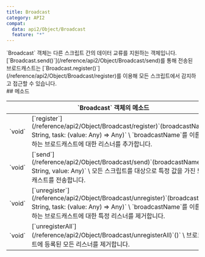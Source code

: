 ```yaml
---
title: Broadcast
category: API2
compat:
  data: api2/Object/Broadcast
  feature: "*"
---
```


<Section>
  `Broadcast` 객체는 다른 스크립트 간의 데이터 교류를 지원하는 객체입니다. [`Broadcast.send()`](/reference/api2/Object/Broadcast/send)를 통해 전송된 브로드캐스트는
  [`Broadcast.register()`](/reference/api2/Object/Broadcast/register)를 이용해 모든 스크립트에서 감지하고 접근할 수 있습니다.
</Section>
<Section>
  ## 메소드

  <Table>
    <Thead>
      <Tr>
        <Th colSpan="2">`Broadcast` 객체의 메소드</Th>
      </Tr>
    </Thead>
    <Tbody>
      <Tr>
        <Td><span>`void`</span></Td>
        <Td>
          [`register`](/reference/api2/Object/Broadcast/register)`(broadcastName: String, task: (value: Any) => Any)` \
          `broadcastName`를 이름으로 하는 브로드캐스트에 대한 리스너를 추가합니다.
        </Td>
      </Tr>
      <Tr>
        <Td><span>`void`</span></Td>
        <Td>
          [`send`](/reference/api2/Object/Broadcast/send)`(broadcastName: String, value: Any)` \
          모든 스크립트를 대상으로 특정 값을 가진 브로드캐스트를 전송합니다.
        </Td>
      </Tr>
      <Tr>
        <Td><span>`void`</span></Td>
        <Td>
          [`unregister`](/reference/api2/Object/Broadcast/unregister)`(broadcastName: String, task: (value: Any) => Any)` \
          `broadcastName`를 이름으로 하는 브로드캐스트에 대한 특정 리스너를 제거합니다.
        </Td>
      </Tr>
      <Tr>
        <Td><span>`void`</span></Td>
        <Td>
          [`unregisterAll`](/reference/api2/Object/Broadcast/unregisterAll)`()` \
          브로드캐스트에 등록된 모든 리스너를 제거합니다.
        </Td>
      </Tr>
    </Tbody>
  </Table>
</Section>